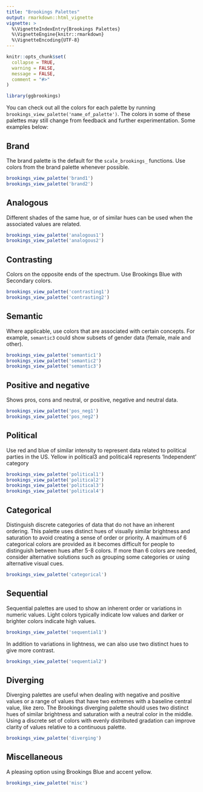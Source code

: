 ```yaml
---
title: "Brookings Palettes"
output: rmarkdown::html_vignette
vignette: >
  %\VignetteIndexEntry{Brookings Palettes}
  %\VignetteEngine{knitr::rmarkdown}
  %\VignetteEncoding{UTF-8}
---
```


```r
knitr::opts_chunk$set(
  collapse = TRUE,
  warning = FALSE, 
  message = FALSE,
  comment = "#>"
)
```

```r
library(ggbrookings)
```

You can check out all the colors for each palette by running     `brookings_view_palette('name_of_palette')`. The colors in some of these palettes may still change from feedback and further experimentation. Some examples below:

## Brand 
The brand palette is the default for the `scale_brookings_` functions. Use colors from the brand palette whenever possible.
```r

brookings_view_palette('brand1')
brookings_view_palette('brand2')
```

## Analogous
Different shades of the same hue, or of similar hues can be used when the associated values are related.
```r
brookings_view_palette('analogous1')
brookings_view_palette('analogous2')
```

## Contrasting
Colors on the opposite ends of the spectrum. Use Brookings Blue with Secondary colors.
```r
brookings_view_palette('contrasting1')
brookings_view_palette('contrasting2')
```

## Semantic
Where applicable, use colors that are associated with certain concepts. For example, `semantic3` could show subsets of gender data (female, male and other).
```r
brookings_view_palette('semantic1')
brookings_view_palette('semantic2')
brookings_view_palette('semantic3')

```

## Positive and negative
Shows pros, cons and neutral, or positive, negative and neutral data.
```r
brookings_view_palette('pos_neg1')
brookings_view_palette('pos_neg2')
```

## Political
Use red and blue of similar intensity to represent data related to political parties in the US. Yellow in political3 and political4 represents ‘Independent’ category
```r
brookings_view_palette('political1')
brookings_view_palette('political2')
brookings_view_palette('political3')
brookings_view_palette('political4')
```

## Categorical

Distinguish discrete categories of data that do not have an inherent ordering. This palette uses distinct hues of visually similar brightness and saturation to avoid creating a sense of order or priority. A maximum of 6 categorical colors are provided as it becomes difficult for people to distinguish between hues after 5-8 colors. If more than 6 colors are needed, consider alternative solutions such as grouping some categories or using alternative visual cues. 
```r
brookings_view_palette('categorical')
```

## Sequential
Sequential palettes are used to show an inherent order or variations in numeric values. Light colors typically indicate low values and darker or brighter colors  indicate high values.
```r
brookings_view_palette('sequential1')
```

In addition to variations in lightness, we can also use two distinct hues to give more contrast. 
```r
brookings_view_palette('sequential2')
```
 
## Diverging 
Diverging palettes are useful when dealing with negative and positive values or a range of values that have two extremes with a baseline central value, like zero. The Brookings diverging palette should uses two distinct hues of similar brightness and saturation with a neutral color in the middle. Using a discrete set of colors with evenly distributed gradation can improve clarity of values relative to a continuous palette. 
```r
brookings_view_palette('diverging')
```

## Miscellaneous 
A pleasing option using Brookings Blue and accent yellow.
```r
brookings_view_palette('misc')
```

